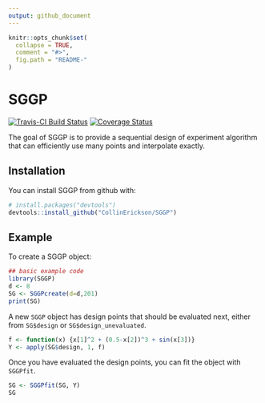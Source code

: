 ```yaml
---
output: github_document
---
```


<!-- README.md is generated from README.Rmd. Please edit that file -->

```r
knitr::opts_chunk$set(
  collapse = TRUE,
  comment = "#>",
  fig.path = "README-"
)
```

# SGGP

[![Travis-CI Build Status](https://travis-ci.org/CollinErickson/SGGP.svg?branch=master)](https://travis-ci.org/CollinErickson/SGGP)
[![Coverage Status](https://img.shields.io/codecov/c/github/CollinErickson/SGGP/master.svg)](https://codecov.io/github/CollinErickson/SGGP?branch=master)


The goal of SGGP is to provide a sequential design of experiment algorithm that can efficiently use many points and interpolate exactly.

## Installation

You can install SGGP from github with:

```r
# install.packages("devtools")
devtools::install_github("CollinErickson/SGGP")
```

## Example

To create a SGGP object:

```r
## basic example code
library(SGGP)
d <- 8
SG <- SGGPcreate(d=d,201)
print(SG)
```

A new `SGGP` object has design points that should be evaluated next, either from `SG$design` or `SG$design_unevaluated`.

```r
f <- function(x) {x[1]^2 + (0.5-x[2])^3 + sin(x[3])}
Y <- apply(SG$design, 1, f)
```

Once you have evaluated the design points, you can fit the object with `SGGPfit`.

```r
SG <- SGGPfit(SG, Y)
SG
```

